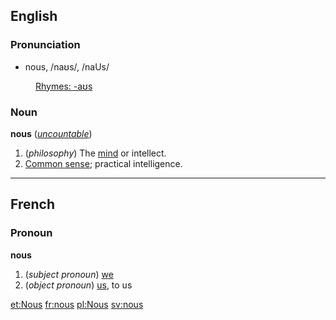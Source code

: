 ==English==
===Pronunciation===
*nous, /naʊs/, /naUs/
:[[Rhymes:English:-aʊs|Rhymes: -aʊs]]

===Noun===
'''nous''' (''[[uncountable]]'')

#(''philosophy'') The [[mind]] or intellect.
#[[Common sense]]; practical intelligence.

----
==French==
===Pronoun===
'''nous'''

#(''subject pronoun'') [[we]]
#(''object pronoun'') [[us]], to us

[[et:Nous]]
[[fr:nous]]
[[pl:Nous]]
[[sv:nous]]